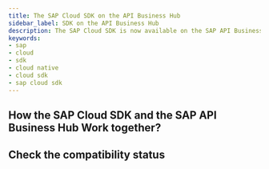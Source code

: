 ```yaml
---
title: The SAP Cloud SDK on the API Business Hub
sidebar_label: SDK on the API Business Hub
description: The SAP Cloud SDK is now available on the SAP API Business Hub. This guide helps developers to answer any questions related to using the SAP Cloud SDK with services published on the API Business Hub.
keywords:
- sap
- cloud
- sdk
- cloud native
- cloud sdk
- sap cloud sdk
---
```


## How the SAP Cloud SDK and the SAP API Business Hub Work together?

## Check the compatibility status
